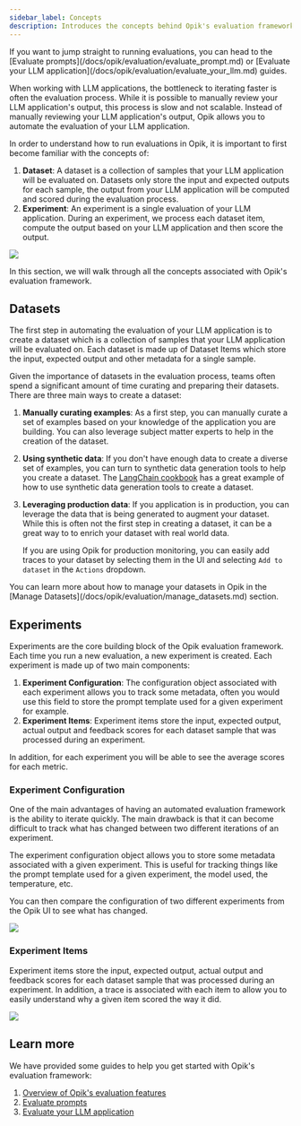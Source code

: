```yaml
---
sidebar_label: Concepts
description: Introduces the concepts behind Opik's evaluation framework
---
```


<Tip>
  If you want to jump straight to running evaluations, you can head to the [Evaluate
  prompts](/docs/opik/evaluation/evaluate_prompt.md) or [Evaluate your LLM
  application](/docs/opik/evaluation/evaluate_your_llm.md) guides.
</Tip>

When working with LLM applications, the bottleneck to iterating faster is often the evaluation process. While it is possible to manually review your LLM application's output, this process is slow and not scalable. Instead of manually reviewing your LLM application's output, Opik allows you to automate the evaluation of your LLM application.

In order to understand how to run evaluations in Opik, it is important to first become familiar with the concepts of:

1. **Dataset**: A dataset is a collection of samples that your LLM application will be evaluated on. Datasets only store the input and expected outputs for each sample, the output from your LLM application will be computed and scored during the evaluation process.
2. **Experiment**: An experiment is a single evaluation of your LLM application. During an experiment, we process each dataset item, compute the output based on your LLM application and then score the output.

<Frame>
  <img src="/static/img/evaluation/evaluation_concepts.png" />
</Frame>

In this section, we will walk through all the concepts associated with Opik's evaluation framework.

## Datasets

The first step in automating the evaluation of your LLM application is to create a dataset which is a collection of samples that your LLM application will be evaluated on. Each dataset is made up of Dataset Items which store the input, expected output and other metadata for a single sample.

Given the importance of datasets in the evaluation process, teams often spend a significant amount of time curating and preparing their datasets. There are three main ways to create a dataset:

1. **Manually curating examples**: As a first step, you can manually curate a set of examples based on your knowledge of the application you are building. You can also leverage subject matter experts to help in the creation of the dataset.

2. **Using synthetic data**: If you don't have enough data to create a diverse set of examples, you can turn to synthetic data generation tools to help you create a dataset. The [LangChain cookbook](/docs/opik/cookbook/langchain.md) has a great example of how to use synthetic data generation tools to create a dataset.

3. **Leveraging production data**: If you application is in production, you can leverage the data that is being generated to augment your dataset. While this is often not the first step in creating a dataset, it can be a great way to to enrich your dataset with real world data.

   If you are using Opik for production monitoring, you can easily add traces to your dataset by selecting them in the UI and selecting `Add to dataset` in the `Actions` dropdown.

<Tip>
  You can learn more about how to manage your datasets in Opik in the [Manage
  Datasets](/docs/opik/evaluation/manage_datasets.md) section.
</Tip>

## Experiments

Experiments are the core building block of the Opik evaluation framework. Each time you run a new evaluation, a new experiment is created. Each experiment is made up of two main components:

1. **Experiment Configuration**: The configuration object associated with each experiment allows you to track some metadata, often you would use this field to store the prompt template used for a given experiment for example.
2. **Experiment Items**: Experiment items store the input, expected output, actual output and feedback scores for each dataset sample that was processed during an experiment.

In addition, for each experiment you will be able to see the average scores for each metric.

### Experiment Configuration

One of the main advantages of having an automated evaluation framework is the ability to iterate quickly. The main drawback is that it can become difficult to track what has changed between two different iterations of an experiment.

The experiment configuration object allows you to store some metadata associated with a given experiment. This is useful for tracking things like the prompt template used for a given experiment, the model used, the temperature, etc.

You can then compare the configuration of two different experiments from the Opik UI to see what has changed.

<Frame>
  <img src="/static/img/evaluation/compare_experiment_config.png" />
</Frame>

### Experiment Items

Experiment items store the input, expected output, actual output and feedback scores for each dataset sample that was processed during an experiment. In addition, a trace is associated with each item to allow you to easily understand why a given item scored the way it did.

<Frame>
  <img src="/static/img/evaluation/experiment_items.png" />
</Frame>

## Learn more

We have provided some guides to help you get started with Opik's evaluation framework:

1. [Overview of Opik's evaluation features](/docs/opik/evaluation/overview.mdx)
2. [Evaluate prompts](/docs/opik/evaluation/evaluate_prompt.md)
3. [Evaluate your LLM application](/docs/opik/evaluation/evaluate_your_llm.md)
